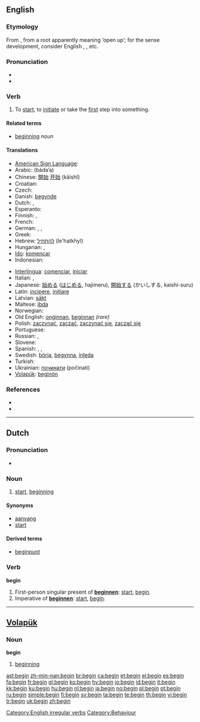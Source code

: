 {{wikipedia}}
==English==

{{rank|circumstances|sitting|Christ|788|begin|wait|laughed|opportunity}}

===Etymology===
From {{etyl|ang|en}} {{term|beginnan|lang=ang}}, from a {{proto|Germanic|lang=en}} root apparently meaning ‘open up’; for the sense development, consider English {{term|open fire|lang=en}}, {{term|opening ceremony|lang=en}}, etc.

===Pronunciation===
* {{IPA|/bɪˈgɪn/}}
* {{audio|en-us-begin.ogg|Audio (US)}}

===Verb===
{{en-verb|begins|beginning|began|begun}}

# To [[start]], to [[initiate]] or take the [[first]] step into something.

====Related terms====
* [[beginning]] ''noun''

====Translations====
{{trans-top|To start, to initiate or take the first step into something.}}
* [[American Sign Language]]: {{t|ase|1@InFinger-PalmDown-OpenB@CenterChesthigh 1@InFinger-PalmUp-OpenB@CenterChesthigh}}
* Arabic: {{Arab|[[بدأ]]}} (báda’a)
* Chinese: [[開始]] [[开始]] (kāishǐ)
* Croatian: {{t-|hr|početi|alt=pòčēti}}
* Czech: {{t+|cs|začít}}
* Danish: [[begynde]]
* Dutch: {{t+|nl|beginnen}}, {{t+|nl|aanvangen}}
* Esperanto: {{t-|eo|komenci|xs=Esperanto}}
* Finnish: {{t+|fi|alkaa}}, {{t+|fi|aloittaa}}
* French: {{t+|fr|commencer}}
* German: {{t+|de|anfangen}}, {{t+|de|beginnen}}, {{t+|de|starten}}
* Greek: {{t+|el|αρχίζω|tr=archízo|sc=Grek}}
* Hebrew: [[להתחיל]] (le'hatkhyl)
* Hungarian: {{t+|hu|kezd}}, {{t+|hu|elkezd}}
* [[Ido]]: [[komencar]]
* Indonesian: {{t-|id|mulai|xs=Indonesian}}
{{trans-mid}}
* [[Interlingua]]: [[comenciar]], [[iniciar]]
* Italian: {{t+|it|cominciare}}, {{t+|it|iniziare}}
* Japanese: [[始める]] ([[はじめる]], hajimeru), [[開始する]] (かいしする, kaishi-suru)
* Latin: [[incipere]], [[initiare]]
* Latvian: [[sākt]]
* Maltese: [[ibda]]
* Norwegian: {{t+|no|begynne}}
* Old English: [[onginnan|onġinnan]], [[beginnan]] ''(rare)''
* Polish: [[zaczynać]], [[zacząć]], [[zaczynać się]], [[zacząć się]]
* Portuguese: {{t+|pt|começar}}
* Russian: {{t+|ru|начать|tr=načáť|sc=Cyrl}} {{pf}}, {{t+|ru|начинать|tr=načináť|sc=Cyrl}} {{impf}}
* Slovene: {{t+|sl|začeti}}
* Spanish: {{t+|es|comenzar}}, {{t-|es|iniciar}}, {{t+|es|empezar}}
* Swedish: [[börja]], [[begynna]], [[inleda]]
* Turkish: {{t+|tr|başlamak}}
* Ukrainian: [[починати]] (počinati)
* [[Volapük]]: [[beginön]]
{{trans-bottom}}

===References===
* {{R:Century 1911}}
* {{R:Webster 1913}}

[[Category:English irregular verbs]]

----

==Dutch==

===Pronunciation===
* {{audio|Nl-begin.ogg|audio}}

===Noun===
{{nl-noun|g=n|-|beginnetje}}

# [[start]], [[beginning]]

====Synonyms====
* [[aanvang]]
* [[start#Dutch|start]]

====Derived terms====
* [[beginpunt]]

===Verb===
'''begin'''

# First-person singular present of '''[[beginnen]]''': [[start]], [[begin]].
# Imperative of '''[[beginnen]]''': [[start]], [[begin]].

----

==[[Volapük]]==

===Noun===
{{vo-noun}}
'''begin'''

# [[beginning]]

[[Category:Behaviour]]

[[ast:begin]]
[[zh-min-nan:begin]]
[[br:begin]]
[[ca:begin]]
[[et:begin]]
[[el:begin]]
[[es:begin]]
[[fa:begin]]
[[fr:begin]]
[[gl:begin]]
[[ko:begin]]
[[hy:begin]]
[[io:begin]]
[[id:begin]]
[[it:begin]]
[[kk:begin]]
[[ku:begin]]
[[hu:begin]]
[[nl:begin]]
[[ja:begin]]
[[no:begin]]
[[pl:begin]]
[[pt:begin]]
[[ru:begin]]
[[simple:begin]]
[[fi:begin]]
[[sv:begin]]
[[ta:begin]]
[[te:begin]]
[[th:begin]]
[[vi:begin]]
[[tr:begin]]
[[uk:begin]]
[[zh:begin]]